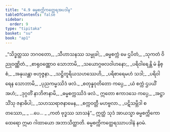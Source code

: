 ```yaml
---
title: "4.9 ဓမ္မစက္ကိကတ္ထေရအပဒါန"
tableOfContents: false
sidebar:
  order: 9
type: "tipitaka"
basket: "su"
book: "ap1"
---
```



<DynamicBreadcrumb />

<Division number="102" book="ap1" e="ch" v="20" p="100">

<Paragraph number="1190" type="verses" book="ap1">
_“သိဒ္ဓတ္ထဿ ဘဂဝတော,_  
_သီဟာသနဿ သမ္မုခါ;_  
_ဓမ္မစက္ကံ မေ ဌပိတံ,_  
_သုကတံ ဝိညုဝဏ္ဏိတံ._  

</Paragraph>

</Division>
<Division number="103" book="ap1" e="ch" v="20" p="100">

<Paragraph number="1191" type="verses" book="ap1">
_စာရုဝဏ္ဏောဝ သောဘာမိ,_  
_သယောဂ္ဂဗလဝါဟနော;_  
_ပရိဝါရေန္တိ မံ နိစ္စံ,_  
_အနုယန္တာ ဗဟုဇ္ဇနာ._  

</Paragraph>

</Division>
<Division number="104" book="ap1" e="ch" v="20" p="100">

<Paragraph number="1192" type="verses" book="ap1">
_သဋ္ဌိတူရိယသဟဿေဟိ,_  
_ပရိစာရေမဟံ သဒါ;_  
_ပရိဝါရေန သောဘာမိ,_  
_ပုညကမ္မဿိဒံ ဖလံ._  

</Paragraph>

</Division>
<Division number="105" book="ap1" e="ch" v="20" p="100">

<Paragraph number="1193" type="verses" book="ap1">
_စတုန္နဝုတိတော ကပ္ပေ,_  
_ယံ စက္ကံ ဌပယိံ အဟံ;_  
_ဒုဂ္ဂတိံ နာဘိဇာနာမိ,_  
_ဓမ္မစက္ကဿိဒံ ဖလံ._  

</Paragraph>

</Division>
<Division number="106" book="ap1" e="ch" v="20" p="100">

<Paragraph number="1194" type="verses" book="ap1">
ဣတော ဧကာဒသေ ကပ္ပေ,_  
_အဋ္ဌာသိံသု ဇနာဓိပါ;_  
_သဟဿရာဇနာမေန,_  
_စက္ကဝတ္တီ မဟဗ္ဗလာ._  

</Paragraph>

</Division>
<Division number="107" book="ap1" e="ch" v="20" p="100">

<Paragraph number="1195" type="verses" book="ap1">
_ပဋိသမ္ဘိဒါ စတဿော,_  
_ …ပေ… _  
_ကတံ ဗုဒ္ဓဿ သာသနံ”._  

</Paragraph>

<Paragraph number="1196" book="ap1">
ဣတ္ထံ သုဒံ အာယသ္မာ ဓမ္မစက္ကိကော ထေရော ဣမာ ဂါထာယော အဘာသိတ္ထာတိ.

</Paragraph>
</Division>

<Paragraph number="1197" type="center" book="ap1">
ဓမ္မစက္ကိကတ္ထေရဿာပဒါနံ နဝမံ.
</Paragraph>